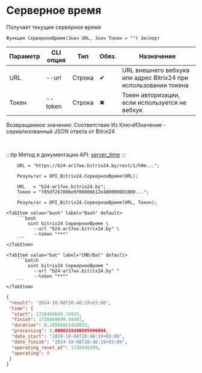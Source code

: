 ﻿---
sidebar_position: 4
---


# Серверное время
 Получает текущее серверное время



`Функция СерверноеВремя(Знач URL, Знач Токен = "") Экспорт`

  | Параметр | CLI опция | Тип | Обяз. | Назначение |
  |-|-|-|-|-|
  | URL | --url | Строка | &#x2714; | URL внешнего вебхука или адрес Bitrix24 при использовании токена |
  | Токен | --token | Строка | &#x2716; | Токен авторизации, если используется не вебхук |

  
  Возвращаемое значение:   Соответствие Из КлючИЗначение - сериализованный JSON ответа от Bitrxi24

<br/>

:::tip
Метод в документации API: [server_time](https://dev.1c-bitrix.ru/rest_help/general/server_time.php)
:::
<br/>



```bsl title="Пример использования для 1С:Предприятие/OneScript"
    URL = "https://b24-ar17wx.bitrix24.by/rest/1/h0m...";

    Результат = OPI_Bitrix24.СерверноеВремя(URL);

    URL   = "b24-ar17wx.bitrix24.by";
    Токен = "f85df267006e9f06006b12e400000001000...";

    Результат = OPI_Bitrix24.СерверноеВремя(URL, Токен);
```
    

 <Tabs>
  
    <TabItem value="bash" label="Bash" default>
        ```bash
            oint bitrix24 СерверноеВремя \
              --url "b24-ar17wx.bitrix24.by" \
              --token "***"
        ```
    </TabItem>
  
    <TabItem value="bat" label="CMD/Bat" default>
        ```batch
            oint bitrix24 СерверноеВремя ^
              --url "b24-ar17wx.bitrix24.by" ^
              --token "***"
        ```
    </TabItem>
</Tabs>


```json title="Результат"
{
 "result": "2024-10-08T20:48:19+03:00",
 "time": {
  "start": 1728409699.74915,
  "finish": 1728409699.94481,
  "duration": 0.19566011428833,
  "processing": 0.0000319480895996094,
  "date_start": "2024-10-08T20:48:19+03:00",
  "date_finish": "2024-10-08T20:48:19+03:00",
  "operating_reset_at": 1728410299,
  "operating": 0
 }
}
```
